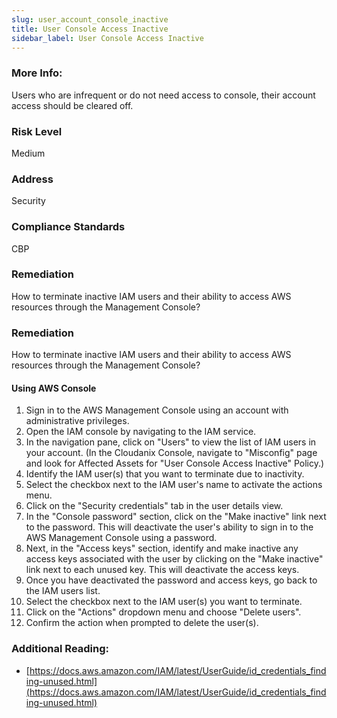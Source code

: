 ```yaml
---
slug: user_account_console_inactive
title: User Console Access Inactive
sidebar_label: User Console Access Inactive
---
```


### More Info:

Users who are infrequent or do not need access to console, their account access should be cleared off.

### Risk Level

Medium

### Address

Security

### Compliance Standards

CBP

### Remediation

How to terminate inactive IAM users and their ability to access AWS resources through the Management Console?

### Remediation

How to terminate inactive IAM users and their ability to access AWS resources through the Management Console?

#### Using AWS Console

1. Sign in to the AWS Management Console using an account with administrative privileges.
2. Open the IAM console by navigating to the IAM service.
3. In the navigation pane, click on "Users" to view the list of IAM users in your account.
    (In the Cloudanix Console, navigate to "Misconfig" page and look for Affected Assets for "User Console Access Inactive" Policy.)
4. Identify the IAM user(s) that you want to terminate due to inactivity.
5. Select the checkbox next to the IAM user's name to activate the actions menu.
6. Click on the "Security credentials" tab in the user details view.
7. In the "Console password" section, click on the "Make inactive" link next to the password. This will deactivate the user's ability to sign in to the AWS Management Console using a password.
8. Next, in the "Access keys" section, identify and make inactive any access keys associated with the user by clicking on the "Make inactive" link next to each unused key. This will deactivate the access keys.
9. Once you have deactivated the password and access keys, go back to the IAM users list.
10. Select the checkbox next to the IAM user(s) you want to terminate.
11. Click on the "Actions" dropdown menu and choose "Delete users".
12. Confirm the action when prompted to delete the user(s).

### Additional Reading:

- [https://docs.aws.amazon.com/IAM/latest/UserGuide/id_credentials_finding-unused.html](https://docs.aws.amazon.com/IAM/latest/UserGuide/id_credentials_finding-unused.html) 

